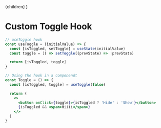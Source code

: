 
  <LayoutPost title="React" metaTitle="Custom Toggle Hook">
    {children}
  </LayoutPost>
)

# Custom Toggle Hook

```jsx
// useToggle hook
const useToggle = (initialValue) => {
  const [isToggled, setToggle] = useState(initialValue)
  const toggle = () => setToggle((prevState) => !prevState)

  return [isToggled, toggle]
}

// Using the hook in a componendt
const Toggle = () => {
  const [isToggled, toggle] = useToggle(false)

  return (
    <>
      <button onClick={toggle}>{isToggled ? 'Hide' : 'Show'}</button>
      {isToggled && <span>Hiiii</span>}
    </>
  )
}
```
